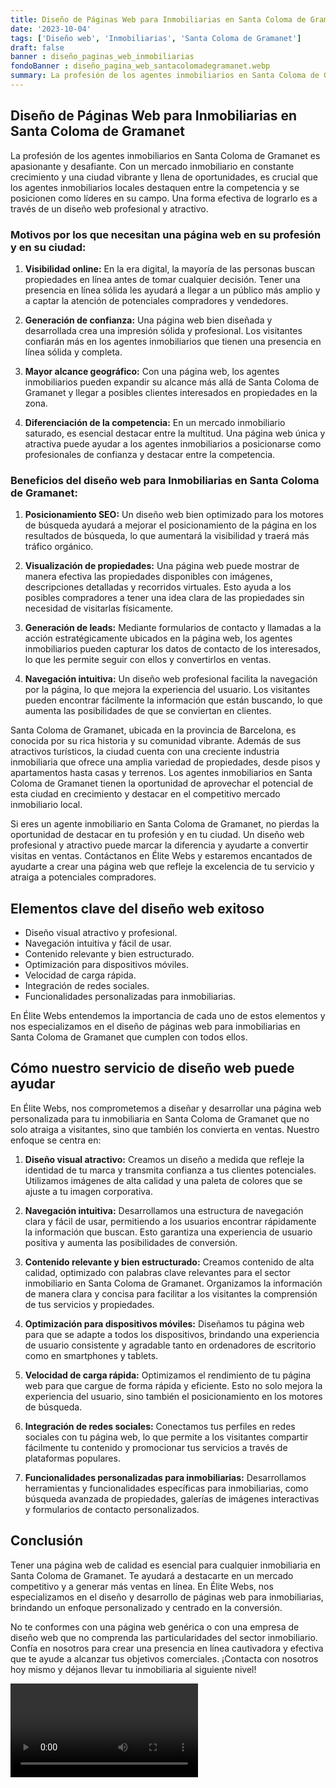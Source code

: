 ```yaml
---
title: Diseño de Páginas Web para Inmobiliarias en Santa Coloma de Gramanet
date: '2023-10-04'
tags: ['Diseño web', 'Inmobiliarias', 'Santa Coloma de Gramanet']
draft: false
banner : diseño_paginas_web_inmobiliarias
fondoBanner : diseño_pagina_web_santacolomadegramanet.webp
summary: La profesión de los agentes inmobiliarios en Santa Coloma de Gramanet es apasionante y desafiante. Con un mercado inmobiliario en constante crecimiento y una ciudad vibrante y llena de oportunidades, es crucial que los agentes inmobiliarios locales destaquen entre la competencia y se posicionen como líderes en su campo. Una forma efectiva de lograrlo es a través de un diseño web profesional y atractivo.
---
```


## Diseño de Páginas Web para Inmobiliarias en Santa Coloma de Gramanet

La profesión de los agentes inmobiliarios en Santa Coloma de Gramanet es apasionante y desafiante. Con un mercado inmobiliario en constante crecimiento y una ciudad vibrante y llena de oportunidades, es crucial que los agentes inmobiliarios locales destaquen entre la competencia y se posicionen como líderes en su campo. Una forma efectiva de lograrlo es a través de un diseño web profesional y atractivo.

### Motivos por los que necesitan una página web en su profesión y en su ciudad:

1. **Visibilidad online:** En la era digital, la mayoría de las personas buscan propiedades en línea antes de tomar cualquier decisión. Tener una presencia en línea sólida les ayudará a llegar a un público más amplio y a captar la atención de potenciales compradores y vendedores.

2. **Generación de confianza:** Una página web bien diseñada y desarrollada crea una impresión sólida y profesional. Los visitantes confiarán más en los agentes inmobiliarios que tienen una presencia en línea sólida y completa.

3. **Mayor alcance geográfico:** Con una página web, los agentes inmobiliarios pueden expandir su alcance más allá de Santa Coloma de Gramanet y llegar a posibles clientes interesados en propiedades en la zona.

4. **Diferenciación de la competencia:** En un mercado inmobiliario saturado, es esencial destacar entre la multitud. Una página web única y atractiva puede ayudar a los agentes inmobiliarios a posicionarse como profesionales de confianza y destacar entre la competencia.

### Beneficios del diseño web para Inmobiliarias en Santa Coloma de Gramanet:

1. **Posicionamiento SEO:** Un diseño web bien optimizado para los motores de búsqueda ayudará a mejorar el posicionamiento de la página en los resultados de búsqueda, lo que aumentará la visibilidad y traerá más tráfico orgánico.

2. **Visualización de propiedades:** Una página web puede mostrar de manera efectiva las propiedades disponibles con imágenes, descripciones detalladas y recorridos virtuales. Esto ayuda a los posibles compradores a tener una idea clara de las propiedades sin necesidad de visitarlas físicamente.

3. **Generación de leads:** Mediante formularios de contacto y llamadas a la acción estratégicamente ubicados en la página web, los agentes inmobiliarios pueden capturar los datos de contacto de los interesados, lo que les permite seguir con ellos y convertirlos en ventas.

4. **Navegación intuitiva:** Un diseño web profesional facilita la navegación por la página, lo que mejora la experiencia del usuario. Los visitantes pueden encontrar fácilmente la información que están buscando, lo que aumenta las posibilidades de que se conviertan en clientes.

Santa Coloma de Gramanet, ubicada en la provincia de Barcelona, es conocida por su rica historia y su comunidad vibrante. Además de sus atractivos turísticos, la ciudad cuenta con una creciente industria inmobiliaria que ofrece una amplia variedad de propiedades, desde pisos y apartamentos hasta casas y terrenos. Los agentes inmobiliarios en Santa Coloma de Gramanet tienen la oportunidad de aprovechar el potencial de esta ciudad en crecimiento y destacar en el competitivo mercado inmobiliario local.

Si eres un agente inmobiliario en Santa Coloma de Gramanet, no pierdas la oportunidad de destacar en tu profesión y en tu ciudad. Un diseño web profesional y atractivo puede marcar la diferencia y ayudarte a convertir visitas en ventas. Contáctanos en Élite Webs y estaremos encantados de ayudarte a crear una página web que refleje la excelencia de tu servicio y atraiga a potenciales compradores.

<GifSeo />

<Cta />

## Elementos clave del diseño web exitoso

- Diseño visual atractivo y profesional.
- Navegación intuitiva y fácil de usar.
- Contenido relevante y bien estructurado.
- Optimización para dispositivos móviles.
- Velocidad de carga rápida.
- Integración de redes sociales.
- Funcionalidades personalizadas para inmobiliarias.

En Élite Webs entendemos la importancia de cada uno de estos elementos y nos especializamos en el diseño de páginas web para inmobiliarias en Santa Coloma de Gramanet que cumplen con todos ellos.

## Cómo nuestro servicio de diseño web puede ayudar

En Élite Webs, nos comprometemos a diseñar y desarrollar una página web personalizada para tu inmobiliaria en Santa Coloma de Gramanet que no solo atraiga a visitantes, sino que también los convierta en ventas. Nuestro enfoque se centra en:

1. **Diseño visual atractivo:** Creamos un diseño a medida que refleje la identidad de tu marca y transmita confianza a tus clientes potenciales. Utilizamos imágenes de alta calidad y una paleta de colores que se ajuste a tu imagen corporativa.

2. **Navegación intuitiva:** Desarrollamos una estructura de navegación clara y fácil de usar, permitiendo a los usuarios encontrar rápidamente la información que buscan. Esto garantiza una experiencia de usuario positiva y aumenta las posibilidades de conversión.

3. **Contenido relevante y bien estructurado:** Creamos contenido de alta calidad, optimizado con palabras clave relevantes para el sector inmobiliario en Santa Coloma de Gramanet. Organizamos la información de manera clara y concisa para facilitar a los visitantes la comprensión de tus servicios y propiedades.

4. **Optimización para dispositivos móviles:** Diseñamos tu página web para que se adapte a todos los dispositivos, brindando una experiencia de usuario consistente y agradable tanto en ordenadores de escritorio como en smartphones y tablets.

5. **Velocidad de carga rápida:** Optimizamos el rendimiento de tu página web para que cargue de forma rápida y eficiente. Esto no solo mejora la experiencia del usuario, sino también el posicionamiento en los motores de búsqueda.

6. **Integración de redes sociales:** Conectamos tus perfiles en redes sociales con tu página web, lo que permite a los visitantes compartir fácilmente tu contenido y promocionar tus servicios a través de plataformas populares.

7. **Funcionalidades personalizadas para inmobiliarias:** Desarrollamos herramientas y funcionalidades específicas para inmobiliarias, como búsqueda avanzada de propiedades, galerías de imágenes interactivas y formularios de contacto personalizados.

## Conclusión

Tener una página web de calidad es esencial para cualquier inmobiliaria en Santa Coloma de Gramanet. Te ayudará a destacarte en un mercado competitivo y a generar más ventas en línea. En Élite Webs, nos especializamos en el diseño y desarrollo de páginas web para inmobiliarias, brindando un enfoque personalizado y centrado en la conversión.

No te conformes con una página web genérica o con una empresa de diseño web que no comprenda las particularidades del sector inmobiliario. Confía en nosotros para crear una presencia en línea cautivadora y efectiva que te ayude a alcanzar tus objetivos comerciales. ¡Contacta con nosotros hoy mismo y déjanos llevar tu inmobiliaria al siguiente nivel!

<Video />

<CtaBot job='Inmobiliarias' city='Santa Coloma de Gramanet'/>

<Gmaps query='Santa Coloma de Gramanet+españa+maps' />